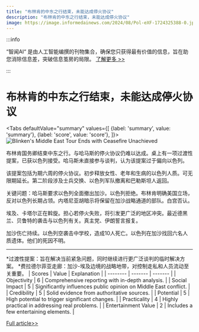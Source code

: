 ```yaml
---
title: "布林肯的中东之行结束，未能达成停火协议"
description: "布林肯的中东之行结束，未能达成停火协议"
image: https://image.informedainews.com/2024/08/Pol-eXF-1724325388-0.jpg
---
```



:::info

“智闻AI“ 是由人工智能编撰的刊物集合，确保您只获得最有价值的信息，旨在助您消除信息差，突破信息茧房的局限。  [了解更多 >>](/)

:::

# 布林肯的中东之行结束，未能达成停火协议


<Tabs
	defaultValue="summary"
	values={[
	{label: 'summary', value: 'summary'},
	{label: 'score', value: 'score'},
]}>
<TabItem value="summary">
<img
  src="https://image.informedainews.com/2024/08/Pol-eXF-1724325388-0.jpg"
  alt="Blinken's Middle East Tour Ends with Ceasefire Unachieved"
/>



布林肯国务卿结束中东之行。与哈马斯的停火协议仍难以达成。桌上有一项过渡性提案，已获以色列接受。哈马斯未直接参与谈判，认为该提案过于偏向以色列。

该提案包括为期六周的停火协议。初步释放女性、老年和生病的以色列人质。可无限期延长。第二阶段涉及士兵交换、以色列军队撤离和巴勒斯坦人返回。

关键问题：哈马斯要求以色列全面撤出加沙。以色列拒绝。布林肯明确美国立场，反对以色列长期占领。内塔尼亚胡暗示将保留在加沙战略通道的部队。白宫否认。

埃及、卡塔尔正在斡旋。担心若停火失败，将引发更广泛的地区冲突。最近德黑兰、贝鲁特的袭击与以色列有关。真主党、伊朗誓言报复。

加沙伤亡持续。以色列空袭击中学校，造成10人死亡。以色列在加沙找回六名人质遗体。他们的死因不明。

---

*过渡性提案：旨在解决当前紧急问题，同时继续进行更广泛谈判的临时解决方案。
*费拉德尔菲亚走廊：加沙-埃及边境的战略地带，对控制走私和人员流动至关重要。
</TabItem>
<TabItem value="score">
	| Scores     | Value   | Explanation |
	| -------- | ------- | ------- |
	| Objectivity  | 6    | Comprehensive reporting with in-depth analysis.    |
	| Social Impact | 5     | Significantly influences public opinion on Middle East conflict.    |
	| Credibility    | 5    | Solid evidence from authoritative sources.    |
	| Potential    | 5    | High potential to trigger significant changes.    |
	| Practicality    | 4    | Highly practical in addressing real problems.    |
	| Entertainment Value    | 2    | Includes a few entertaining elements.    |
</TabItem>
</Tabs>

[Full article>>](https://www.theguardian.com/world/article/2024/aug/21/israel-hamas-ceasefire-deal-negotiations-antony-blinken-middle-east)

